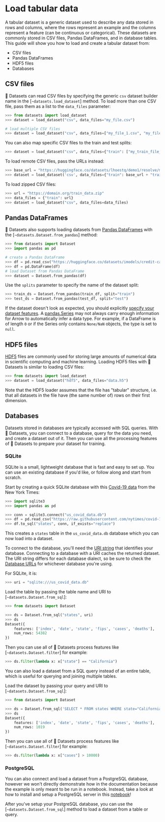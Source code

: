 # Load tabular data

A tabular dataset is a generic dataset used to describe any data stored in rows and columns, where the rows represent an example and the columns represent a feature (can be continuous or categorical). These datasets are commonly stored in CSV files, Pandas DataFrames, and in database tables. This guide will show you how to load and create a tabular dataset from:

- CSV files
- Pandas DataFrames
- HDF5 files
- Databases

## CSV files

🤗 Datasets can read CSV files by specifying the generic `csv` dataset builder name in the [`~datasets.load_dataset`] method. To load more than one CSV file, pass them as a list to the `data_files` parameter:

```py
>>> from datasets import load_dataset
>>> dataset = load_dataset("csv", data_files="my_file.csv")

# load multiple CSV files
>>> dataset = load_dataset("csv", data_files=["my_file_1.csv", "my_file_2.csv", "my_file_3.csv"])
```

You can also map specific CSV files to the train and test splits:

```py
>>> dataset = load_dataset("csv", data_files={"train": ["my_train_file_1.csv", "my_train_file_2.csv"], "test": "my_test_file.csv"})
```

To load remote CSV files, pass the URLs instead:

```py
>>> base_url = "https://huggingface.co/datasets/lhoestq/demo1/resolve/main/data/"
>>> dataset = load_dataset('csv', data_files={"train": base_url + "train.csv", "test": base_url + "test.csv"})
```

To load zipped CSV files:

```py
>>> url = "https://domain.org/train_data.zip"
>>> data_files = {"train": url}
>>> dataset = load_dataset("csv", data_files=data_files)
```

## Pandas DataFrames

🤗 Datasets also supports loading datasets from [Pandas DataFrames](https://pandas.pydata.org/docs/reference/api/pandas.DataFrame.html) with the [`~datasets.Dataset.from_pandas`] method:

```py
>>> from datasets import Dataset
>>> import pandas as pd

# create a Pandas DataFrame
>>> df = pd.read_csv("https://huggingface.co/datasets/imodels/credit-card/raw/main/train.csv")
>>> df = pd.DataFrame(df)
# load Dataset from Pandas DataFrame
>>> dataset = Dataset.from_pandas(df)
```

Use the `splits` parameter to specify the name of the dataset split:

```py
>>> train_ds = Dataset.from_pandas(train_df, split="train")
>>> test_ds = Dataset.from_pandas(test_df, split="test")
```

If the dataset doesn't look as expected, you should explicitly [specify your dataset features](loading#specify-features). A [pandas.Series](https://pandas.pydata.org/docs/reference/api/pandas.Series.html) may not always carry enough information for Arrow to automatically infer a data type. For example, if a DataFrame is of length `0` or if the Series only contains `None/NaN` objects, the type is set to `null`.

## HDF5 files

[HDF5](https://www.hdfgroup.org/solutions/hdf5/) files are commonly used for storing large amounts of numerical data in scientific computing and machine learning. Loading HDF5 files with 🤗 Datasets is similar to loading CSV files:

```py
>>> from datasets import load_dataset
>>> dataset = load_dataset("hdf5", data_files="data.h5")
```

Note that the HDF5 loader assumes that the file has "tabular" structure, i.e. that all datasets in the file have (the same number of) rows on their first dimension.

## Databases

Datasets stored in databases are typically accessed with SQL queries. With 🤗 Datasets, you can connect to a database, query for the data you need, and create a dataset out of it. Then you can use all the processing features of 🤗 Datasets to prepare your dataset for training.

### SQLite

SQLite is a small, lightweight database that is fast and easy to set up. You can use an existing database if you'd like, or follow along and start from scratch.

Start by creating a quick SQLite database with this [Covid-19 data](https://github.com/nytimes/covid-19-data/blob/master/us-states.csv) from the New York Times:

```py
>>> import sqlite3
>>> import pandas as pd

>>> conn = sqlite3.connect("us_covid_data.db")
>>> df = pd.read_csv("https://raw.githubusercontent.com/nytimes/covid-19-data/master/us-states.csv")
>>> df.to_sql("states", conn, if_exists="replace")
```

This creates a `states` table in the `us_covid_data.db` database which you can now load into a dataset.

To connect to the database, you'll need the [URI string](https://docs.sqlalchemy.org/en/13/core/engines.html#database-urls) that identifies your database. Connecting to a database with a URI caches the returned dataset. The URI string differs for each database dialect, so be sure to check the [Database URLs](https://docs.sqlalchemy.org/en/13/core/engines.html#database-urls) for whichever database you're using.

For SQLite, it is:

```py
>>> uri = "sqlite:///us_covid_data.db"
```

Load the table by passing the table name and URI to [`~datasets.Dataset.from_sql`]:

```py
>>> from datasets import Dataset

>>> ds = Dataset.from_sql("states", uri)
>>> ds
Dataset({
    features: ['index', 'date', 'state', 'fips', 'cases', 'deaths'],
    num_rows: 54382
})
```

Then you can use all of 🤗 Datasets process features like [`~datasets.Dataset.filter`] for example:

```py
>>> ds.filter(lambda x: x["state"] == "California")
```

You can also load a dataset from a SQL query instead of an entire table, which is useful for querying and joining multiple tables. 

Load the dataset by passing your query and URI to [`~datasets.Dataset.from_sql`]:

```py
>>> from datasets import Dataset

>>> ds = Dataset.from_sql('SELECT * FROM states WHERE state="California";', uri)
>>> ds
Dataset({
    features: ['index', 'date', 'state', 'fips', 'cases', 'deaths'],
    num_rows: 1019
})
```

Then you can use all of 🤗 Datasets process features like [`~datasets.Dataset.filter`] for example:

```py
>>> ds.filter(lambda x: x["cases"] > 10000)
```

### PostgreSQL

You can also connect and load a dataset from a PostgreSQL database, however we won't directly demonstrate how in the documentation because the example is only meant to be run in a notebook. Instead, take a look at how to install and setup a PostgreSQL server in this [notebook](https://colab.research.google.com/github/nateraw/huggingface-hub-examples/blob/main/sql_with_huggingface_datasets.ipynb#scrollTo=d83yGQMPHGFi)!

After you've setup your PostgreSQL database, you can use the [`~datasets.Dataset.from_sql`] method to load a dataset from a table or query.